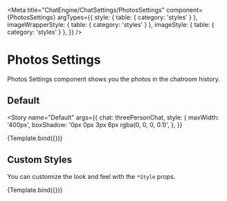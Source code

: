 

<Meta
  title="ChatEngine/ChatSettings/PhotosSettings"
  component={PhotosSettings}
  argTypes={{
    style: { table: { category: 'styles' } },
    imageWrapperStyle: { table: { category: 'styles' } },
    imageStyle: { table: { category: 'styles' } },
  }}
/>


# Photos Settings

Photos Settings component shows you the photos in the chatroom history.

## Default

<Story
  name="Default"
  args={{
    chat: threePersonChat,
    style: {
      maxWidth: '400px',
      boxShadow: '0px 0px 3px 6px rgba(0, 0, 0, 0.1)',
    },
  }}
>
  {Template.bind({})}
</Story>

<ArgsTable story="Default" />

## Custom Styles

You can customize the look and feel with the `*Style` props.

<Canvas>
  <Story
    name="Custom Styles"
    args={{
      chat: threePersonChat,
      otherPeople: [adam],
      canDelete: true,
      style: {
        maxWidth: '400px',
        border: '2px solid red',
      },
      imageWrapperStyle: { border: '2px solid blue', width: 'calc(33% - 4px)' },
      imageStyle: { border: '2px solid green' },
    }}
  >
    {Template.bind({})}
  </Story>
</Canvas>
